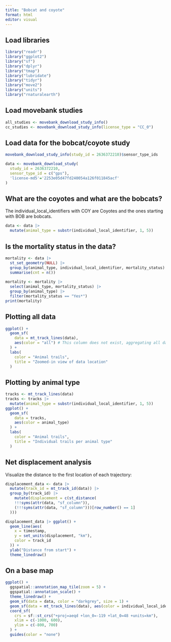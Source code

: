```yaml
---
title: "Bobcat and coyote"
format: html
editor: visual
---
```


## Load libraries
```r
library("readr")
library("ggplot2")
library("sf")
library("dplyr")
library("tmap")
library("lubridate")
library("tidyr")
library("move2")
library("units")
library("rnaturalearth")
```

## Load movebank studies
```r
all_studies <- movebank_download_study_info()
cc_studies <- movebank_download_study_info(license_type = "CC_0")
```

## Load data for the bobcat/coyote study
```r
movebank_download_study_info(study_id = 2636372210)$sensor_type_ids

data <- movebank_download_study(
  study_id = 2636372210,
  sensor_type_id = c("gps"),
  'license-md5'='2253e05d47fd240054a126f011845acf'
)
```

## What are the coyotes and what are the bobcats?

The individual_local_identifiers with COY are Coyotes and the ones 
starting with BOB are bobcats.

```r
data <- data |> 
  mutate(animal_type = substr(individual_local_identifier, 1, 5))
```

## Is the mortality status in the data?
```r
mortality <- data |> 
  st_set_geometry(NULL) |>
  group_by(animal_type, individual_local_identifier, mortality_status) |>
  summarise(cnt = n())
  
mortality <- mortality |>
  select(animal_type, mortality_status) |>
  group_by(animal_type) |>
  filter(mortality_status == "Yes*")
print(mortality)
```

## Plotting all data
```r
ggplot() +
  geom_sf(
    data = mt_track_lines(data),
    aes(color = "all") # This column does not exist, aggregating all data
  ) +
  labs(
    color = "Animal trails",
    title = "Zoomed-in view of data location"
  )
```

## Plotting by animal type
```r
tracks <- mt_track_lines(data)
tracks <- tracks |> 
  mutate(animal_type = substr(individual_local_identifier, 1, 5))
ggplot() +
  geom_sf(
    data = tracks, 
    aes(color = animal_type)
  ) +
  labs(
    color = "Animal trails",
    title = "Individual trails per animal type"
  )
```

## Net displacement analysis

Visualize the distance to the first location of each trajectory:

```r
displacement_data <- data |>
  mutate(track_id = mt_track_id(data)) |>
  group_by(track_id) |>
    mutate(displacement = c(st_distance(
    !!!syms(attr(data, "sf_column")),
    (!!!syms(attr(data, "sf_column")))[row_number() == 1]
  )))

displacement_data |> ggplot() +
  geom_line(aes(
    x = timestamp,
    y = set_units(displacement, "km"),
    color = track_id
  )) +
  ylab("Distance from start") +
  theme_linedraw()
```

## On a base map

```r
ggplot() +
  ggspatial::annotation_map_tile(zoom = 5) +
  ggspatial::annotation_scale() +
  theme_linedraw() +
  geom_sf(data = data, color = "darkgrey", size = 1) +
  geom_sf(data = mt_track_lines(data), aes(color = individual_local_identifier)) +
  coord_sf(
    crs = sf::st_crs("+proj=aeqd +lon_0=-119 +lat_0=48 +units=km"),
    xlim = c(-1000, 600),
    ylim = c(-800, 700)
  ) +
  guides(color = "none")
```

